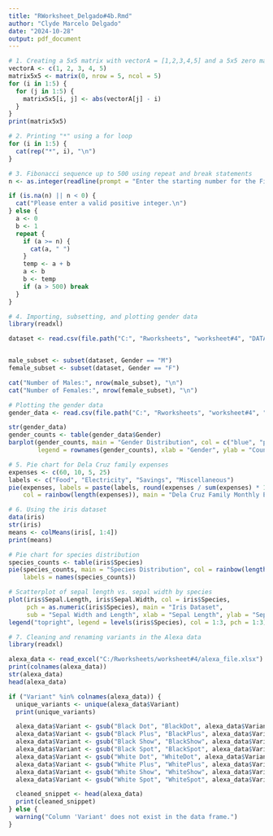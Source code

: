 ```yaml
---
title: "RWorksheet_Delgado#4b.Rmd"
author: "Clyde Marcelo Delgado"
date: "2024-10-28"
output: pdf_document
---
```

```r
# 1. Creating a 5x5 matrix with vectorA = [1,2,3,4,5] and a 5x5 zero matrix
vectorA <- c(1, 2, 3, 4, 5)
matrix5x5 <- matrix(0, nrow = 5, ncol = 5)
for (i in 1:5) {
  for (j in 1:5) {
    matrix5x5[i, j] <- abs(vectorA[j] - i)
  }
}
print(matrix5x5)
```

```r
# 2. Printing "*" using a for loop
for (i in 1:5) {
  cat(rep("*", i), "\n")
}
```

```r
# 3. Fibonacci sequence up to 500 using repeat and break statements
n <- as.integer(readline(prompt = "Enter the starting number for the Fibonacci sequence: "))

if (is.na(n) || n < 0) {
  cat("Please enter a valid positive integer.\n")
} else {
  a <- 0  
  b <- 1
  repeat {
    if (a >= n) {  
      cat(a, " ")
    }
    temp <- a + b
    a <- b
    b <- temp
    if (a > 500) break 
  }
}
```

```r
# 4. Importing, subsetting, and plotting gender data
library(readxl)

dataset <- read.csv(file.path("C:", "Rworksheets", "worksheet#4", "DATA.csv"), header = TRUE, sep = ",", stringsAsFactors = FALSE)


male_subset <- subset(dataset, Gender == "M")
female_subset <- subset(dataset, Gender == "F")

cat("Number of Males:", nrow(male_subset), "\n")
cat("Number of Females:", nrow(female_subset), "\n")
```
```r
# Plotting the gender data
gender_data <- read.csv(file.path("C:", "Rworksheets", "worksheet#4", "DATA.csv"), header = TRUE, sep = ",", stringsAsFactors = FALSE)

str(gender_data)
gender_counts <- table(gender_data$Gender)
barplot(gender_counts, main = "Gender Distribution", col = c("blue", "pink"),
        legend = rownames(gender_counts), xlab = "Gender", ylab = "Count")

```
```r
# 5. Pie chart for Dela Cruz family expenses
expenses <- c(60, 10, 5, 25)
labels <- c("Food", "Electricity", "Savings", "Miscellaneous")
pie(expenses, labels = paste(labels, round(expenses / sum(expenses) * 100), "%"),
    col = rainbow(length(expenses)), main = "Dela Cruz Family Monthly Expenses")
```



```r
# 6. Using the iris dataset
data(iris)
str(iris)
means <- colMeans(iris[, 1:4])
print(means)
```

```r
# Pie chart for species distribution
species_counts <- table(iris$Species)
pie(species_counts, main = "Species Distribution", col = rainbow(length(species_counts)),
    labels = names(species_counts))
```

```r
# Scatterplot of sepal length vs. sepal width by species
plot(iris$Sepal.Length, iris$Sepal.Width, col = iris$Species,
     pch = as.numeric(iris$Species), main = "Iris Dataset", 
     sub = "Sepal Width and Length", xlab = "Sepal Length", ylab = "Sepal Width")
legend("topright", legend = levels(iris$Species), col = 1:3, pch = 1:3)
```

```r
# 7. Cleaning and renaming variants in the Alexa data
library(readxl)

alexa_data <- read_excel("C:/Rworksheets/worksheet#4/alexa_file.xlsx")
print(colnames(alexa_data))
str(alexa_data)
head(alexa_data)

if ("Variant" %in% colnames(alexa_data)) {  
  unique_variants <- unique(alexa_data$Variant)  
  print(unique_variants)

  alexa_data$Variant <- gsub("Black Dot", "BlackDot", alexa_data$Variant)
  alexa_data$Variant <- gsub("Black Plus", "BlackPlus", alexa_data$Variant)
  alexa_data$Variant <- gsub("Black Show", "BlackShow", alexa_data$Variant)
  alexa_data$Variant <- gsub("Black Spot", "BlackSpot", alexa_data$Variant)
  alexa_data$Variant <- gsub("White Dot", "WhiteDot", alexa_data$Variant)
  alexa_data$Variant <- gsub("White Plus", "WhitePlus", alexa_data$Variant)
  alexa_data$Variant <- gsub("White Show", "WhiteShow", alexa_data$Variant)
  alexa_data$Variant <- gsub("White Spot", "WhiteSpot", alexa_data$Variant)

  cleaned_snippet <- head(alexa_data)
  print(cleaned_snippet)
} else {
  warning("Column 'Variant' does not exist in the data frame.")
}

```